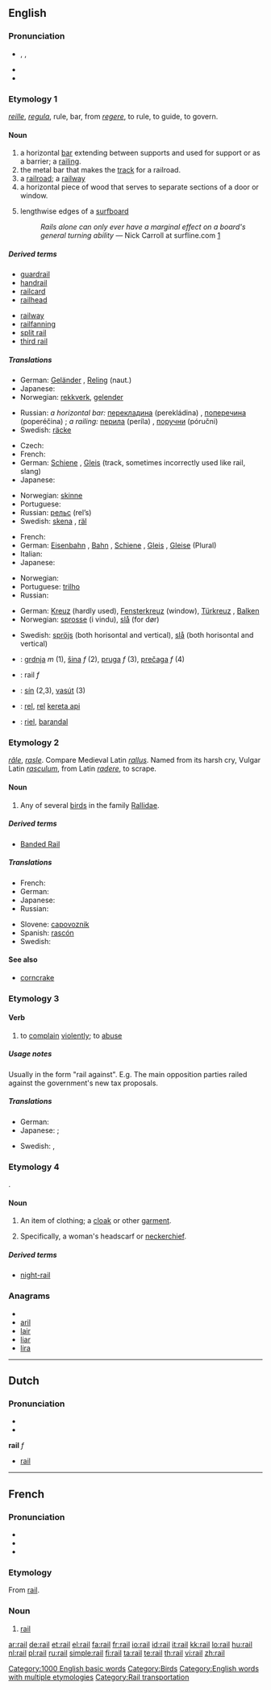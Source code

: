 {{wikipedia|dab=rail}}
==English==

===Pronunciation===
* {{IPA|/ɹeɪɫ/}}, {{IPAchar|/ɹeɪl/}}, {{SAMPA|/reIl/}}
* {{audio|en-us-rail.ogg|Audio (US)}}
* {{rhymes|eɪl}}

===Etymology 1===
{{etyl|fro}} ''[[reille]]'', {{etyl|la}} ''[[regula]]'', rule, bar, from ''[[regere]]'', to rule, to guide, to govern.

====Noun====
{{en-noun}}

# a horizontal [[bar]] extending between supports and used for support or as a barrier; a [[railing]].
# the metal bar that makes the [[track]] for a railroad.
# a [[railroad]]; a [[railway]]
# a horizontal piece of wood that serves to separate sections of a door or window.
# {{surfing}} lengthwise edges of a [[surfboard]]
#: ''Rails alone can only ever have a marginal effect on a board's general turning ability'' &mdash; Nick Carroll at surfline.com [http://www.surfline.com/community/whoknows/10_21_rails.cfm]

=====Derived terms=====
{{top2}}
* [[guardrail]]
* [[handrail]]
* [[railcard]]
* [[railhead]]
{{mid2}}
* [[railway]]
* [[railfanning]]
* [[split rail]]
* [[third rail]]
{{bottom}}

=====Translations=====
{{trans-top|a horizontal bar; a railing}}
* German: [[Geländer]] {{n}}, [[Reling]] {{f}} (naut.)
* Japanese: {{t|ja|手すり|tr=tesuri|sc=Jpan}}
* Norwegian: [[rekkverk]], [[gelender]]
{{trans-mid}}
* Russian: ''a horizontal bar:'' [[перекладина]] (perekládina) {{f}}, [[поперечина]] (poperéčina) {{f}}; ''a railing:'' [[перила]] (períla) {{p}}, [[поручни]] (póručni) {{p}}
* Swedish: [[räcke]] {{n}}
{{trans-bottom}}

{{trans-top|the metal bar that makes the track for a railroad}}
* Czech: {{t-|cs|kolejnice|f}}
* French: {{t+|fr|rail|m}}
* German: [[Schiene]] {{f}}, [[Gleis]] {{n}} (track, sometimes incorrectly used like rail, slang)
* Japanese: {{t|ja|線路|tr=senro|sc=Jpan}}
{{trans-mid}}
* Norwegian: [[skinne]]
* Portuguese: {{t+|pt|trilho|m}}
* Russian: [[рельс]] (rel’s) {{m}}
* Swedish: [[skena]] {{c}}, [[räl]] {{c}}
{{trans-bottom}}

{{trans-top|a railroad; a railway}}
* French: {{t+|fr|rail|m|alt=rails}}
* German: [[Eisenbahn]] {{f}}, [[Bahn]] {{f}}, [[Schiene]] {{f}}, [[Gleis]] {{n}}, [[Gleise]] {{n}} (Plural)
* Italian: {{t-|it|rotaia}}
* Japanese: {{t+|ja|鉄道|tr=tetsudō|sc=Jpan}}
{{trans-mid}}
* Norwegian: {{t+|no|jernbane}}
* Portuguese: [[trilho]] {{m}}
* Russian: {{t+|ru|железная дорога|tr=želéznaja doróga|sc=Cyrl}}
{{trans-bottom}}

{{trans-top|a horizontal piece of wood that serves to separate sections of a door or window}}
* German: [[Kreuz]] {{n}} (hardly used), [[Fensterkreuz]] {{n}} (window), [[Türkreuz]] {{n}}, [[Balken]] {{m}}
* Norwegian: [[sprosse]] (i vindu), [[slå]] (for dør)
{{trans-mid}}
* Swedish: [[spröjs]] {{c}} (both horisontal and vertical), [[slå]] {{c}} (both horisontal and vertical)
{{trans-bottom}}

{{trans-top|lengthwise edges of a surfboard}}
{{trans-mid}}
{{trans-bottom}}

{{checktrans}}

* {{ttbc|Bosnian}}: [[grdnja]] ''m'' (1), [[šina]] ''f'' (2), [[pruga]] ''f'' (3), [[prečaga]] ''f'' (4)
* {{ttbc|Dutch}}: rail ''f''
* {{ttbc|Hungarian}}: [[sín]] (2,3), [[vasút]] (3)
* {{ttbc|Indonesian}}: [[rel]], [[rel]] [[kereta api]]
* {{ttbc|Spanish}}: [[riel]], [[barandal]]

===Etymology 2===
{{etyl|fr}} ''[[râle]]'', {{etyl|fro}} ''[[rasle]]''. Compare Medieval Latin ''[[rallus]]''. Named from its harsh cry, Vulgar Latin ''[[rasculum]]'', from Latin ''[[radere]]'', to scrape.

====Noun====
{{en-noun}}
{{wikipedia|Rallidae}}

# Any of several [[bird]]s in the family [[Rallidae]].

=====Derived terms=====
* [[Banded Rail]]

=====Translations=====
{{trans-top|a small bird resembling a crane}}
* French: {{t+|fr|râle|m}}
* German: {{t-|de|Ralle|f}}
* Japanese: {{t|ja|クイナ|tr=kuina|sc=Jpan}}
* Russian: {{t+|ru|пастушок|m|tr=pastušók|sc=Cyrl}}
{{trans-mid}}
* Slovene: [[capovoznik]] {{m}}
* Spanish: [[rascón]] {{m}}
* Swedish: {{t+|sv|rall|n}}
{{trans-bottom}}

====See also====
* [[corncrake]]

===Etymology 3===

====Verb====
{{en-verb}}

# to [[complain]] [[violent]]ly; to [[abuse]]

=====Usage notes=====
Usually in the form "rail against". E.g. The main opposition parties railed against the government's new tax proposals.

=====Translations=====
{{trans-top|to complain}}
* German: {{t-|de|hetzen}}
* Japanese: {{t-|ja|ののしる|tr=nonoshiru|sc=Jpan}}; {{qualifier|slang}} {{t|ja|ゴネる|tr=goneru|sc=Jpan}}
{{trans-mid}}
* Swedish: {{t+|sv|skälla}}, {{t+|sv|smäda}}
{{trans-bottom}}

===Etymology 4===
{{etyl|ang}} {{term|hrægl|hræġl}}.

====Noun====
{{en-noun}}

# {{obsolete}} An item of clothing; a [[cloak]] or other [[garment]].
# {{obsolete}} Specifically, a woman's headscarf or [[neckerchief]].

=====Derived terms=====
* [[night-rail]]

===Anagrams===
* {{alphagram|ailr}}
* [[aril]]
* [[lair]]
* [[liar]]
* [[lira]]

[[Category:1000 English basic words]]
[[Category:Birds]]
[[Category:English words with multiple etymologies]]
[[Category:Rail transportation]]

----

==Dutch==

===Pronunciation===
* {{SAMPA|/'/}}
* {{IPA|/ʀaj/|lang=nl}}

'''rail''' ''f''

* [[rail]]

----

==French==

===Pronunciation===
* {{audio|Fr-rail.ogg|audio}}
* {{SAMPA|/'/}}
* {{IPA|/ʀaj/|lang=fr}}

===Etymology===
From {{etyl|en|fr}} [[#Noun1|rail]].

===Noun===
{{fr-noun|m}}

# [[#Noun1|rail]]

[[ar:rail]]
[[de:rail]]
[[et:rail]]
[[el:rail]]
[[fa:rail]]
[[fr:rail]]
[[io:rail]]
[[id:rail]]
[[it:rail]]
[[kk:rail]]
[[lo:rail]]
[[hu:rail]]
[[nl:rail]]
[[pl:rail]]
[[ru:rail]]
[[simple:rail]]
[[fi:rail]]
[[ta:rail]]
[[te:rail]]
[[th:rail]]
[[vi:rail]]
[[zh:rail]]